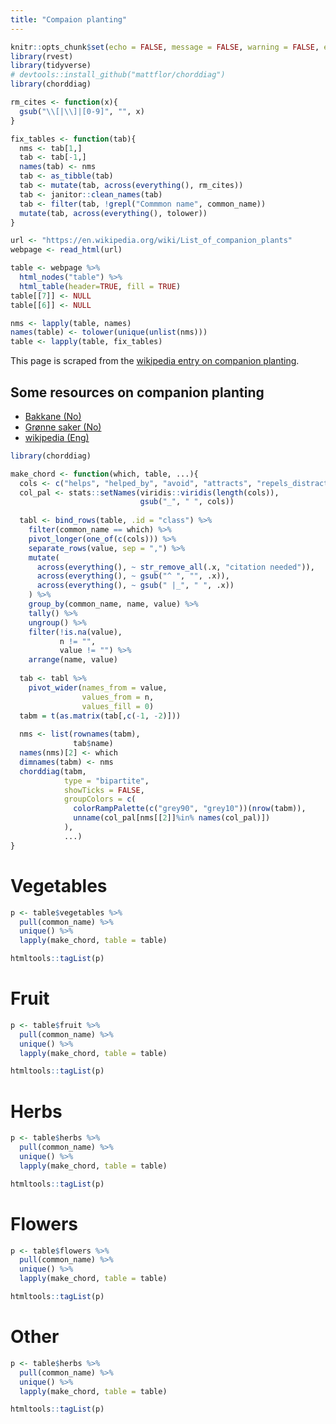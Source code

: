 ```yaml
---
title: "Compaion planting"
---
```


```r
knitr::opts_chunk$set(echo = FALSE, message = FALSE, warning = FALSE, error = FALSE)
library(rvest)
library(tidyverse)
# devtools::install_github("mattflor/chorddiag")
library(chorddiag)

rm_cites <- function(x){
  gsub("\\[|\\]|[0-9]", "", x)
}

fix_tables <- function(tab){
  nms <- tab[1,]
  tab <- tab[-1,]
  names(tab) <- nms
  tab <- as_tibble(tab)
  tab <- mutate(tab, across(everything(), rm_cites))
  tab <- janitor::clean_names(tab)
  tab <- filter(tab, !grepl("Commmon name", common_name))
  mutate(tab, across(everything(), tolower))
}

url <- "https://en.wikipedia.org/wiki/List_of_companion_plants"
webpage <- read_html(url)

table <- webpage %>% 
  html_nodes("table") %>% 
  html_table(header=TRUE, fill = TRUE)
table[[7]] <- NULL
table[[6]] <- NULL

nms <- lapply(table, names)
names(table) <- tolower(unique(unlist(nms)))
table <- lapply(table, fix_tables)
```

This page is scraped from the [wikipedia entry on companion planting](https://en.wikipedia.org/wiki/List_of_companion_plants).  

## Some resources on companion planting
- [Bakkane (No)](http://bakkane.blogspot.com/2009/05/samplanting-i-kjkkenhagen.html)  
- [Grønne saker (No)](http://gronnesaker.blogspot.com/2010/04/samplanting-i-kjkkenhagen.html)  
- [wikipedia (Eng)](https://en.wikipedia.org/wiki/List_of_companion_plants)  


<!-- ```{r} switch to reactable-->
<!-- bind_rows(table, .id = "class") %>%  -->
<!--   filter(common_name != "Common name") %>%  -->
<!--   DT::datatable(filter = "top") -->
<!-- ``` -->

```r
library(chorddiag)

make_chord <- function(which, table, ...){
  cols <- c("helps", "helped_by", "avoid", "attracts", "repels_distracts")
  col_pal <- stats::setNames(viridis::viridis(length(cols)),
                             gsub("_", " ", cols))
                   
  tabl <- bind_rows(table, .id = "class") %>% 
    filter(common_name == which) %>% 
    pivot_longer(one_of(c(cols))) %>% 
    separate_rows(value, sep = ",") %>% 
    mutate(
      across(everything(), ~ str_remove_all(.x, "citation needed")),
      across(everything(), ~ gsub("^ ", "", .x)),
      across(everything(), ~ gsub(" |_", " ", .x))
    ) %>% 
    group_by(common_name, name, value) %>% 
    tally() %>% 
    ungroup() %>% 
    filter(!is.na(value), 
           n != "",
           value != "") %>% 
    arrange(name, value)
  
  tab <- tabl %>% 
    pivot_wider(names_from = value,
                values_from = n, 
                values_fill = 0)
  tabm = t(as.matrix(tab[,c(-1, -2)]))
  
  nms <- list(rownames(tabm),
              tab$name)
  names(nms)[2] <- which
  dimnames(tabm) <- nms
  chorddiag(tabm, 
            type = "bipartite", 
            showTicks = FALSE, 
            groupColors = c(
              colorRampPalette(c("grey90", "grey10"))(nrow(tabm)), 
              unname(col_pal[nms[[2]]%in% names(col_pal)])
            ),
            ...)
}
```

# Vegetables
```r
p <- table$vegetables %>% 
  pull(common_name) %>% 
  unique() %>% 
  lapply(make_chord, table = table)
```
```r
htmltools::tagList(p)
```

# Fruit
```r
p <- table$fruit %>% 
  pull(common_name) %>% 
  unique() %>% 
  lapply(make_chord, table = table)
```
```r
htmltools::tagList(p)
```

# Herbs
```r
p <- table$herbs %>% 
  pull(common_name) %>% 
  unique() %>% 
  lapply(make_chord, table = table)
```
```r
htmltools::tagList(p)
```

# Flowers
```r
p <- table$flowers %>% 
  pull(common_name) %>% 
  unique() %>% 
  lapply(make_chord, table = table)
```
```r
htmltools::tagList(p)
```

# Other
```r
p <- table$herbs %>% 
  pull(common_name) %>% 
  unique() %>% 
  lapply(make_chord, table = table)
```
```r
htmltools::tagList(p)
```
